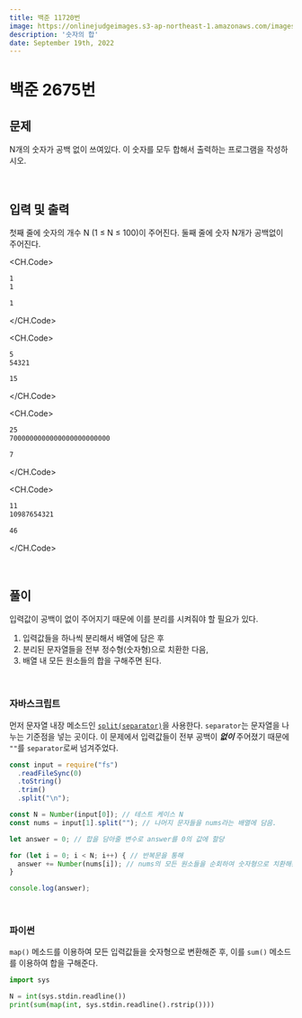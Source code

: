 ```yaml
---
title: 백준 11720번
image: https://onlinejudgeimages.s3-ap-northeast-1.amazonaws.com/images/boj-og.png
description: '숫자의 합'
date: September 19th, 2022
---
```



# 백준 2675번

## 문제

N개의 숫자가 공백 없이 쓰여있다. 이 숫자를 모두 합해서 출력하는 프로그램을 작성하시오.

<br/>

## 입력 및 출력

첫째 줄에 숫자의 개수 N (1 ≤ N ≤ 100)이 주어진다. 둘째 줄에 숫자 N개가 공백없이 주어진다.

<CH.Code>

```bash input1
1
1
```

```bash output1
1
```

</CH.Code>

<CH.Code>

```bash input2
5
54321
```

```bash output2
15
```

</CH.Code>

<CH.Code>

```bash input3
25
7000000000000000000000000
```

```bash output3
7
```

</CH.Code>

<CH.Code>

```bash input4
11
10987654321
```

```bash output4
46
```

</CH.Code>

<br/>

## 풀이

입력값이 공백이 없이 주어지기 때문에 이를 분리를 시켜줘야 할 필요가 있다.

1. 입력값들을 하나씩 분리해서 배열에 담은 후
2. 분리된 문자열들을 전부 정수형(숫자형)으로 치환한 다음,
3. 배열 내 모든 원소들의 합을 구해주면 된다.

<br/>

### 자바스크립트

먼저 문자열 내장 메소드인 <a href="https://developer.mozilla.org/en-US/docs/Web/JavaScript/Reference/Global_Objects/String/split" target="_blank"><code>split(separator)</code></a>을 사용한다.
`separator`는 문자열을 나누는 기준점을 넣는 곳이다. 이 문제에서 입력값들이 전부 공백이 **_없이_** 주어졌기 때문에 `""`를 `separator`로써 넘겨주었다.

```js
const input = require("fs")
  .readFileSync(0)
  .toString()
  .trim()
  .split("\n");

const N = Number(input[0]); // 테스트 케이스 N
const nums = input[1].split(""); // 나머지 문자들을 nums라는 배열에 담음.

let answer = 0; // 합을 담아줄 변수로 answer를 0의 값에 할당

for (let i = 0; i < N; i++) { // 반복문을 통해
  answer += Number(nums[i]); // nums의 모든 원소들을 순회하여 숫자형으로 치환해준 다음 answer 값에 더함
}

console.log(answer);
```

<br/>

### 파이썬

`map()` 메소드를 이용하여 모든 입력값들을 숫자형으로 변환해준 후, 이를 `sum()` 메소드를 이용하여 합을 구해준다.

```py
import sys

N = int(sys.stdin.readline())
print(sum(map(int, sys.stdin.readline().rstrip())))
```
